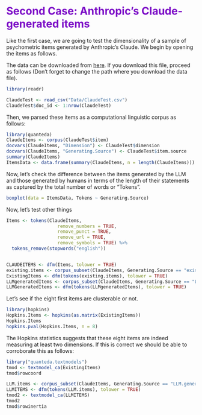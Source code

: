 # <span style="color: #7c0cc7;">Second Case: Anthropic's Claude-generated items</span>

Like the first case, we are going to test the dimensionality of a sample of psychometric items generated by Anthropic's Claude. We begin by opening the items as follows.

The data can be downloaded from [here](https://github.com/jcorrean/psychoLLM/blob/main/Data/ClaudeTest.csv). If you download this file, proceed as follows (Don't forget to change the path where you download the data file).


```r
library(readr)

ClaudeTest <- read_csv("Data/ClaudeTest.csv")
ClaudeTest$doc_id <- 1:nrow(ClaudeTest)
```

Then, we parsed these items as a computational linguistic corpus as follows:
```r
library(quanteda)
ClaudeItems <- corpus(ClaudeTest$item)
docvars(ClaudeItems, "Dimension") <- ClaudeTest$dimension
docvars(ClaudeItems, "Generating.Source") <- ClaudeTest$item.source
summary(ClaudeItems)
ItemsData <- data.frame(summary(ClaudeItems, n = length(ClaudeItems)))
```

Now, let's check the difference between the items generated by the LLM and those generated by humans in terms of the length of their statements as captured by the total number of words or "Tokens".

```r
boxplot(data = ItemsData, Tokens ~ Generating.Source)
```

Now, let's test other things

```r
Items <- tokens(ClaudeItems, 
                   remove_numbers = TRUE, 
                   remove_punct = TRUE, 
                   remove_url = TRUE, 
                   remove_symbols = TRUE) %>%  
  tokens_remove(stopwords("english"))


CLAUDEITEMS <- dfm(Items, tolower = TRUE)
existing.items <- corpus_subset(ClaudeItems, Generating.Source == "existing.scale")
ExistingItems <- dfm(tokens(existing.items), tolower = TRUE)
LLMgeneratedItems <- corpus_subset(ClaudeItems, Generating.Source == "LLM.generated")
LLMGeneratedItems <- dfm(tokens(LLMgeneratedItems), tolower = TRUE)
```




Let's see if the eight first items are clusterable or not.

```r
library(hopkins)
Hopkins.Items <- hopkins(as.matrix(ExistingItems))
Hopkins.Items
hopkins.pval(Hopkins.Items, n = 8)
```

The Hopkins statistics suggests that these eight items are indeed measuring at least two dimensions. If this is correct we should be able to corroborate this as follows:

```r
library("quanteda.textmodels")
tmod <- textmodel_ca(ExistingItems)
tmod$rowcoord

LLM.items <- corpus_subset(ClaudeItems, Generating.Source == "LLM.generated")
LLMITEMS <- dfm(tokens(LLM.items), tolower = TRUE)
tmod2 <- textmodel_ca(LLMITEMS)
tmod2
tmod$rowinertia
```

